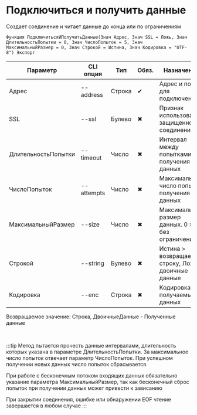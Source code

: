 ﻿---
sidebar_position: 1
---


# Подключиться и получить данные
 Создает соединение и читает данные до конца или по ограничениям



`Функция ПодключитьсяИПолучитьДанные(Знач Адрес, Знач SSL = Ложь, Знач ДлительностьПопытки = 0, Знач ЧислоПопыток = 5, Знач МаксимальныйРазмер = 0, Знач Строкой = Истина, Знач Кодировка = "UTF-8") Экспорт`

  | Параметр | CLI опция | Тип | Обяз. | Назначение |
  |-|-|-|-|-|
  | Адрес | --address | Строка | &#x2714; | Адрес и порт для подключения |
  | SSL | --ssl | Булево | &#x2716; | Признак использования защищенного соединения |
  | ДлительностьПопытки | --timeout | Число | &#x2716; | Интервал между попытками получения данных |
  | ЧислоПопыток | --attempts | Число | &#x2716; | Максимальное число попыток получения данных |
  | МаксимальныйРазмер | --size | Число | &#x2716; | Максимальный размер данных. 0 > без ограничений |
  | Строкой | --string | Булево | &#x2716; | Истина > возвращает строку, Ложь > двоичные данные |
  | Кодировка | --enc | Строка | &#x2716; | Кодировка получаемых данных |

  
  Возвращаемое значение:   Строка, ДвоичныеДанные -  Полученные данные

<br/>

:::tip
Метод пытается прочесть данные интервалами, длительность которых указана в параметре ДлительностьПопытки. За максимальное число попыток отвечает параметр ЧислоПопыток. При успешном получении новых данных число попыток сбрасывается.

При работе с бесконечным потоком входящих данных обязательно указание параметра МаксимальныйРазмер, так как бесконечный сброс попыток при получении данных может привести к зависанию

При закрытии соединения, ошибке или обнаружении EOF чтение завершается в любом случае
:::
<br/>


```bsl title="Пример использования для 1С:Предприятие/OneScript"

```
    




